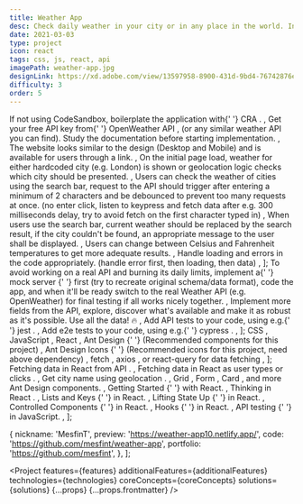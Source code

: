 ```yaml
---
title: Weather App
desc: Check daily weather in your city or in any place in the world. Include details such as if it's snowing, raining, and craft your own Weather App.
date: 2021-03-03
type: project
icon: react
tags: css, js, react, api
imagePath: weather-app.jpg
designLink: https://xd.adobe.com/view/13597958-8900-431d-9bd4-76742876eb9d-460a/
difficulty: 3
order: 5
---
```




  <Text size="small">
    If not using CodeSandbox, boilerplate the application with{' '}
    <Link
      size="small"
      href="https://reactjs.org/docs/create-a-new-react-app.html"
    >
      CRA
    </Link>
    .
  </Text>,
  <Text size="small">
    Get your free API key from{' '}
    <Link size="small" href="https://openweathermap.org/appid">
      OpenWeather API
    </Link>
    , (or any similar weather API you can find). Study the <Link
      href="https://openweathermap.org/api"
      size="small"
    >
      documentation
    </Link> before starting implementation.
  </Text>,
  <Text size="small">
    The website looks similar to the design (Desktop and Mobile) and is
    available for users through a link.
  </Text>,
  <Text size="small">
    On the initial page load, weather for either hardcoded city (e.g. London) is
    shown or geolocation logic checks which city should be presented.
  </Text>,
  <Text size="small">
    Users can check the weather of cities using the search bar, request to the
    API should trigger after entering a minimum of 2 characters and be debounced
    to prevent too many requests at once. (no enter click, listen to keypress
    and fetch data after e.g. 300 milliseconds delay, try to avoid fetch on the
    first character typed in)
  </Text>,
  <Text size="small">
    When users use the search bar, current weather should be replaced by the
    search result, if the city couldn't be found, an appropriate message to the
    user shall be displayed.
  </Text>,
  <Text size="small">
    Users can change between Celsius and Fahrenheit temperatures to get more
    adequate results.
  </Text>,
  <Text size="small">
    Handle loading and errors in the code appropriately. (handle error first,
    then loading, then data)
  </Text>,
];

  <Text size="small">
    To avoid working on a real API and burning its daily limits, implement a{' '}
    <Link href="https://github.com/typicode/json-server" size="small">
      mock server
    </Link>{' '}
    first (try to recreate original schema/data format), code the app, and when
    it'll be ready switch to the real Weather API (e.g. OpenWeather) for final
    testing if all works nicely together.
  </Text>,
  <Text size="small">
    Implement more fields from the API, explore, discover what's available and
    make it as robust as it's possible. Use all the data! 🔥
  </Text>,
  <Text size="small">
    Add API tests to your code, using e.g.{' '}
    <Link size="small" href="https://jestjs.io/">
      jest
    </Link>
    .
  </Text>,
  <Text size="small">
    Add e2e tests to your code, using e.g.{' '}
    <Link size="small" href="https://www.cypress.io/">
      cypress
    </Link>
    .
  </Text>,
];

  <Text size="small">
    <Link size="small" href="https://www.w3schools.com/css/">
      CSS
    </Link>
  </Text>,
  <Text size="small">
    <Link size="small" href="https://javascript.info/">
      JavaScript
    </Link>
  </Text>,
  <Text size="small">
    <Link size="small" href="https://reactjs.org/">
      React
    </Link>
  </Text>,
  <Text size="small">
    <Link size="small" href="https://ant.design/">
      Ant Design
    </Link>{' '}
    (Recommended components for this project)
  </Text>,
  <Text size="small">
    <Link size="small" href="https://ant.design/components/icon/">
      Ant Design Icons
    </Link>{' '}
    (Recommended icons for this project, need above dependency)
  </Text>,
  <Text size="small">
    <Link
      size="small"
      href="https://developer.mozilla.org/en-US/docs/Web/API/Fetch_API/Using_Fetch"
    >
      fetch
    </Link>
    , <Link size="small" href="https://github.com/axios/axios">
      axios
    </Link>, or <Link
      size="small"
      href="https://github.com/tannerlinsley/react-query"
    >
      react-query
    </Link> for data fetching
  </Text>,
];

  <Text size="small">
    <GatsbyLink to="/blog/how-to-fetch-data-in-react-using-pokeapi/">
      Fetching data in React from API
    </GatsbyLink>
    .
  </Text>,
  <Text size="small">
    <GatsbyLink to="/blog/fetch-data-in-react-as-user-types-or-clicks/">
      Fetching data in React as user types or clicks
    </GatsbyLink>
    .
  </Text>,
  <Text size="small">
    <Link
      size="small"
      href="https://stackoverflow.com/questions/6797569/get-city-name-using-geolocation"
    >
      Get city name using geolocation
    </Link>
    .
  </Text>,
  <Text size="small">
    <Link size="small" href="https://ant.design/components/grid/#header">
      Grid
    </Link>
    , <Link size="small" href="https://ant.design/components/form/#header">
      Form
    </Link>, <Link
      size="small"
      href="https://ant.design/components/card/#header"
    >
      Card
    </Link>, and more Ant Design components.
  </Text>,
  <Text size="small">
    <Link size="small" href="https://reactjs.org/docs/getting-started.html">
      Getting Started
    </Link>{' '}
    with React.
  </Text>,
  <Text size="small">
    <Link size="small" href="https://reactjs.org/docs/thinking-in-react.html">
      Thinking in React
    </Link>
    .
  </Text>,
  <Text size="small">
    <Link size="small" href="https://reactjs.org/docs/lists-and-keys.html">
      Lists and Keys
    </Link>{' '}
    in React.
  </Text>,
  <Text size="small">
    <Link size="small" href="https://reactjs.org/docs/lifting-state-up.html">
      Lifting State Up
    </Link>{' '}
    in React.
  </Text>,
  <Text size="small">
    <Link
      size="small"
      href="https://reactjs.org/docs/forms.html#controlled-components"
    >
      Controlled Components
    </Link>{' '}
    in React.
  </Text>,
  <Text size="small">
    <Link size="small" href="https://reactjs.org/docs/hooks-intro.html">
      Hooks
    </Link>{' '}
    in React.
  </Text>,
  <Text size="small">
    <Link
      size="small"
      href="https://hackernoon.com/api-testing-with-jest-d1ab74005c0a"
    >
      API testing
    </Link>{' '}
    in JavaScript.
  </Text>,
];

  {
    nickname: 'MesfinT',
    preview: 'https://weather-app10.netlify.app/',
    code: 'https://github.com/mesfint/weather-app',
    portfolio: 'https://github.com/mesfint',
  },
];

<Project
  features={features}
  additionalFeatures={additionalFeatures}
  technologies={technologies}
  coreConcepts={coreConcepts}
  solutions={solutions}
  {...props}
  {...props.frontmatter}
/>
